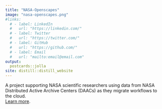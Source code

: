 ```yaml
---
title: "NASA-Openscapes"
image: "nasa-openscapes.png"
#links:
  # - label: LinkedIn
  #   url: "https://linkedin.com/"
  # - label: Twitter
  #   url: "https://twitter.com/"
  # - label: GitHub
  #   url: "https://github.com/"
  # - label: Email
  #   url: "mailto:email@email.com"
output:
  postcards::jolla
site: distill::distill_website
---
```

 
A project supporting NASA scientific researchers using data from NASA Distributed Active Archive Centers (DAACs) as they migrate workflows to the cloud.  
[Learn more](https://www.openscapes.org/blog/2021/03/10/nasa-announcement/). 
